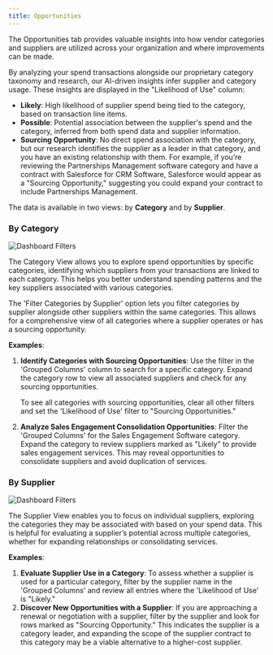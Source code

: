 ```yaml
---
title: Opportunities
---
```


The Opportunities tab provides valuable insights into how vendor categories and suppliers are utilized across your organization and where improvements can be made.

By analyzing your spend transactions alongside our proprietary category taxonomy and research, our AI-driven insights infer supplier and category usage. These insights are displayed in the "Likelihood of Use" column:

- **Likely**: High likelihood of supplier spend being tied to the category, based on transaction line items.
- **Possible**: Potential association between the supplier's spend and the category, inferred from both spend data and supplier information.
- **Sourcing Opportunity**: No direct spend association with the category, but our research identifies the supplier as a leader in that category, and you have an existing relationship with them. For example, if you’re reviewing the Partnerships Management software category and have a contract with Salesforce for CRM Software, Salesforce would appear as a "Sourcing Opportunity," suggesting you could expand your contract to include Partnerships Management.

The data is available in two views: by **Category** and by **Supplier**.

### By Category

![Dashboard Filters](/images/gifs_images/opportunities-categories.png)

The Category View allows you to explore spend opportunities by specific categories, identifying which suppliers from your transactions are linked to each category. This helps you better understand spending patterns and the key suppliers associated with various categories.

The 'Filter Categories by Supplier' option lets you filter categories by supplier alongside other suppliers within the same categories. This allows for a comprehensive view of all categories where a supplier operates or has a sourcing opportunity.

**Examples**:

1. **Identify Categories with Sourcing Opportunities**: Use the filter in the 'Grouped Columns' column to search for a specific category. Expand the category row to view all associated suppliers and check for any sourcing opportunities.
    
    To see all categories with sourcing opportunities, clear all other filters and set the 'Likelihood of Use' filter to "Sourcing Opportunities."
    
2. **Analyze Sales Engagement Consolidation Opportunities**: Filter the 'Grouped Columns' for the Sales Engagement Software category. Expand the category to review suppliers marked as "Likely" to provide sales engagement services. This may reveal opportunities to consolidate suppliers and avoid duplication of services.

### By Supplier

![Dashboard Filters](/images/gifs_images/opportunities-supplier.png)

The Supplier View enables you to focus on individual suppliers, exploring the categories they may be associated with based on your spend data. This is helpful for evaluating a supplier’s potential across multiple categories, whether for expanding relationships or consolidating services.

**Examples**:

1. **Evaluate Supplier Use in a Category**: To assess whether a supplier is used for a particular category, filter by the supplier name in the 'Grouped Columns' and review all entries where the 'Likelihood of Use' is "Likely."
2. **Discover New Opportunities with a Supplier**: If you are approaching a renewal or negotiation with a supplier, filter by the supplier and look for rows marked as "Sourcing Opportunity." This indicates the supplier is a category leader, and expanding the scope of the supplier contract to this category may be a viable alternative to a higher-cost supplier.
